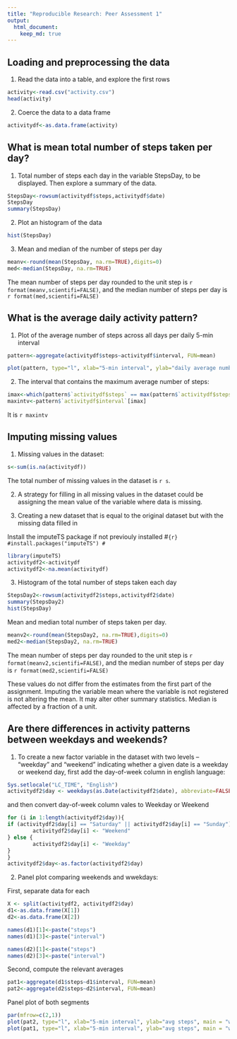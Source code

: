 ```yaml
---
title: "Reproducible Research: Peer Assessment 1"
output: 
  html_document:
    keep_md: true
---
```



## Loading and preprocessing the data

1. Read the data into a table, and explore the first rows 
```r
activity<-read.csv("activity.csv")
head(activity)
```
2. Coerce the data to a data frame
```r
activitydf<-as.data.frame(activity)
```
## What is mean total number of steps taken per day?
1. Total number of steps each day in the variable StepsDay, to be displayed. Then explore a summary of the data. 
```r
StepsDay<-rowsum(activitydf$steps,activitydf$date)
StepsDay
summary(StepsDay)
```
2. Plot an histogram of the data
```r

hist(StepsDay)
```



3. Mean and median of the number of steps per day
```r
meanv<-round(mean(StepsDay, na.rm=TRUE),digits=0)
med<-median(StepsDay, na.rm=TRUE)
```
 The mean number of steps per day rounded to the unit step is `r format(meanv,scientifi=FALSE)`, and the median number of steps per day is `r format(med,scientifi=FALSE)`


## What is the average daily activity pattern?
1. Plot of the average number of steps across all days per daily 5-min interval

```r
pattern<-aggregate(activitydf$steps~activitydf$interval, FUN=mean)

plot(pattern, type="l", xlab="5-min interval", ylab="daily average number of steps")
```


2. The interval that contains the maximum average number of steps:
```r
imax<-which(pattern$`activitydf$steps` == max(pattern$`activitydf$steps`), arr.ind = TRUE)
maxintv<-pattern$`activitydf$interval`[imax]
```
It is `r maxintv`

## Imputing missing values
1. Missing values in the dataset:
```r
s<-sum(is.na(activitydf))

```
The total number of missing values in the dataset is `r s`.


2. A strategy for filling in all missing values in the dataset could be assigning the mean value of the variable where data is missing.

3. Creating a new dataset that is equal to the original dataset but with the missing data filled in

Install the imputeTS package if not previouly installed
#```{r}
#install.packages("imputeTS")
#```


```r
library(imputeTS)
activitydf2<-activitydf
activitydf2<-na.mean(activitydf)
```

3. Histogram of the total number of steps taken each day 

```r
StepsDay2<-rowsum(activitydf2$steps,activitydf2$date)
summary(StepsDay2)
hist(StepsDay)
```

Mean and median total number of steps taken per day. 
```r
meanv2<-round(mean(StepsDay2, na.rm=TRUE),digits=0)
med2<-median(StepsDay2, na.rm=TRUE)
```
 The mean number of steps per day rounded to the unit step is `r format(meanv2,scientifi=FALSE)`, and the median number of steps per day is `r format(med2,scientifi=FALSE)`
 
These values do not differ from the estimates from the first part of the assignment. Imputing the variable mean where the variable is not registered is not altering the mean. It may alter other summary statistics. Median is affected by a fraction of a unit.


## Are there differences in activity patterns between weekdays and weekends?

1. To create a new factor variable in the dataset with two levels – “weekday” and “weekend” indicating whether a given date is a weekday or weekend day, first add the day-of-week column in english language:
```r
Sys.setlocale("LC_TIME", "English")
activitydf2$day <- weekdays(as.Date(activitydf2$date), abbreviate=FALSE)
```

and then convert day-of-week column vales to Weekday or Weekend
```r
for (i in 1:length(activitydf2$day)){
if (activitydf2$day[i] == "Saturday" || activitydf2$day[i] == "Sunday"){
        activitydf2$day[i] <- "Weekend"
} else {
        activitydf2$day[i] <- "Weekday"
}
}
activitydf2$day<-as.factor(activitydf2$day)
```



2. Panel plot comparing weekends and wwekdays:

First, separate data for each 

```r
X <- split(activitydf2, activitydf2$day)
d1<-as.data.frame(X[1])
d2<-as.data.frame(X[2])

names(d1)[1]<-paste("steps")
names(d1)[3]<-paste("interval")

names(d2)[1]<-paste("steps")
names(d2)[3]<-paste("interval")
```


Second, compute the relevant averages 

```r
pat1<-aggregate(d1$steps~d1$interval, FUN=mean)
pat2<-aggregate(d2$steps~d2$interval, FUN=mean)
```


Panel plot of both segments

```r
par(mfrow=c(2,1))
plot(pat2, type="l", xlab="5-min interval", ylab="avg steps", main = "weekend")
plot(pat1, type="l", xlab="5-min interval", ylab="avg steps", main = "weekday")

```

